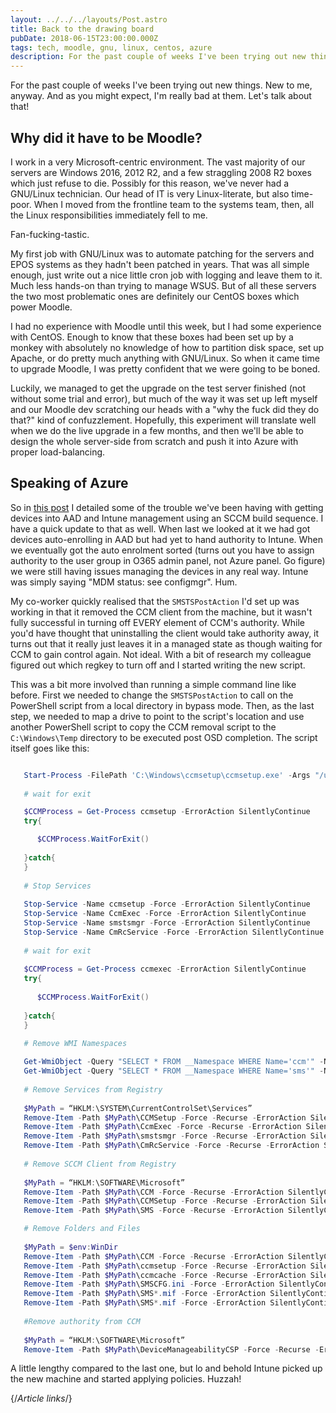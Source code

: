 ```yaml
---
layout: ../../../layouts/Post.astro
title: Back to the drawing board
pubDate: 2018-06-15T23:00:00.000Z
tags: tech, moodle, gnu, linux, centos, azure
description: For the past couple of weeks I've been trying out new things. New to me, anyway. And as you might expect, I'm really bad at them. Let's talk about that!
---
```


For the past couple of weeks I've been trying out new things. New to me, anyway. And as you might expect, I'm really bad at them. Let's talk about that!

## Why did it have to be Moodle?

I work in a very Microsoft-centric environment. The vast majority of our servers are Windows 2016, 2012 R2, and a few straggling 2008 R2 boxes which just refuse to die. Possibly for this reason, we've never had a GNU/Linux technician. Our head of IT is very Linux-literate, but also time-poor. When I moved from the frontline team to the systems team, then, all the Linux responsibilities immediately fell to me.

Fan-fucking-tastic.

My first job with GNU/Linux was to automate patching for the servers and EPOS systems as they hadn't been patched in years. That was all simple enough, just write out a nice little cron job with logging and leave them to it. Much less hands-on than trying to manage WSUS. But of all these servers the two most problematic ones are definitely our CentOS boxes which power Moodle.

I had no experience with Moodle until this week, but I had some experience with CentOS. Enough to know that these boxes had been set up by a monkey with absolutely no knowledge of how to partition disk space, set up Apache, or do pretty much anything with GNU/Linux. So when it came time to upgrade Moodle, I was pretty confident that we were going to be boned.

Luckily, we managed to get the upgrade on the test server finished (not without some trial and error), but much of the way it was set up left myself and our Moodle dev scratching our heads with a "why the fuck did they do that?" kind of confuzzlement. Hopefully, this experiment will translate well when we do the live upgrade in a few months, and then we'll be able to design the whole server-side from scratch and push it into Azure with proper load-balancing.

## Speaking of Azure

So in [this post][some-more-windows-work] I detailed some of the trouble we've been having with getting devices into AAD and Intune management using an SCCM build sequence. I have a quick update to that as well. When last we looked at it we had got devices auto-enrolling in AAD but had yet to hand authority to Intune. When we eventually got the auto enrolment sorted (turns out you have to assign authority to the user group in O365 admin panel, not Azure panel. Go figure) we were still having issues managing the devices in any real way. Intune was simply saying "MDM status: see configmgr". Hum.

My co-worker quickly realised that the `SMSTSPostAction` I'd set up was working in that it removed the CCM client from the machine, but it wasn't fully successful in turning off EVERY element of CCM's authority. While you'd have thought that uninstalling the client would take authority away, it turns out that it really just leaves it in a managed state as though waiting for CCM to gain control again. Not ideal. With a bit of research my colleague figured out which regkey to turn off and I started writing the new script.

This was a bit more involved than running a simple command line like before. First we needed to change the `SMSTSPostAction` to call on the PowerShell script from a local directory in bypass mode. Then, as the last step, we needed to map a drive to point to the script's location and use another PowerShell script to copy the CCM removal script to the `C:\Windows\Temp` directory to be executed post OSD completion. The script itself goes like this:

```powershell

   Start-Process -FilePath 'C:\Windows\ccmsetup\ccmsetup.exe' -Args "/uninstall" -Wait -NoNewWindow
   
   # wait for exit

   $CCMProcess = Get-Process ccmsetup -ErrorAction SilentlyContinue
   try{

      $CCMProcess.WaitForExit()
    
   }catch{
   }
   
   # Stop Services
   
   Stop-Service -Name ccmsetup -Force -ErrorAction SilentlyContinue
   Stop-Service -Name CcmExec -Force -ErrorAction SilentlyContinue
   Stop-Service -Name smstsmgr -Force -ErrorAction SilentlyContinue
   Stop-Service -Name CmRcService -Force -ErrorAction SilentlyContinue
   
   # wait for exit
   
   $CCMProcess = Get-Process ccmexec -ErrorAction SilentlyContinue
   try{
   
      $CCMProcess.WaitForExit()
   
   }catch{
   }
   
   # Remove WMI Namespaces

   Get-WmiObject -Query "SELECT * FROM __Namespace WHERE Name='ccm'" -Namespace root | Remove-WmiObject
   Get-WmiObject -Query "SELECT * FROM __Namespace WHERE Name='sms'" -Namespace root\cimv2 | Remove-WmiObject
   
   # Remove Services from Registry
   
   $MyPath = “HKLM:\SYSTEM\CurrentControlSet\Services”
   Remove-Item -Path $MyPath\CCMSetup -Force -Recurse -ErrorAction SilentlyContinue
   Remove-Item -Path $MyPath\CcmExec -Force -Recurse -ErrorAction SilentlyContinue
   Remove-Item -Path $MyPath\smstsmgr -Force -Recurse -ErrorAction SilentlyContinue
   Remove-Item -Path $MyPath\CmRcService -Force -Recurse -ErrorAction SilentlyContinue
   
   # Remove SCCM Client from Registry
   
   $MyPath = “HKLM:\SOFTWARE\Microsoft”
   Remove-Item -Path $MyPath\CCM -Force -Recurse -ErrorAction SilentlyContinue
   Remove-Item -Path $MyPath\CCMSetup -Force -Recurse -ErrorAction SilentlyContinue
   Remove-Item -Path $MyPath\SMS -Force -Recurse -ErrorAction SilentlyContinue

   # Remove Folders and Files
   
   $MyPath = $env:WinDir
   Remove-Item -Path $MyPath\CCM -Force -Recurse -ErrorAction SilentlyContinue
   Remove-Item -Path $MyPath\ccmsetup -Force -Recurse -ErrorAction SilentlyContinue
   Remove-Item -Path $MyPath\ccmcache -Force -Recurse -ErrorAction SilentlyContinue
   Remove-Item -Path $MyPath\SMSCFG.ini -Force -ErrorAction SilentlyContinue
   Remove-Item -Path $MyPath\SMS*.mif -Force -ErrorAction SilentlyContinue
   Remove-Item -Path $MyPath\SMS*.mif -Force -ErrorAction SilentlyContinue
   
   #Remove authority from CCM
   
   $MyPath = “HKLM:\SOFTWARE\Microsoft”
   Remove-Item -Path $MyPath\DeviceManageabilityCSP -Force -Recurse -ErrorAction SilentlyContinue
```

A little lengthy compared to the last one, but lo and behold Intune picked up the new machine and started applying policies. Huzzah!

{/*Article links*/}

[some-more-windows-work]: ../2018/some-more-windows-work
